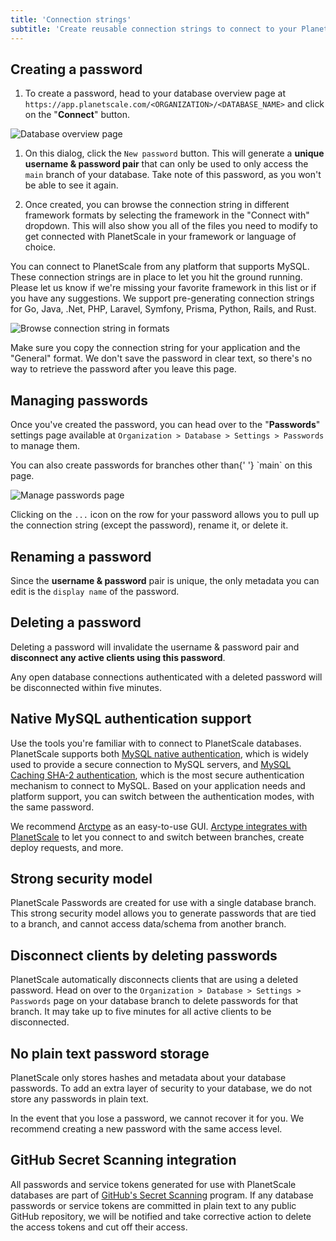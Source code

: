 ```yaml
---
title: 'Connection strings'
subtitle: 'Create reusable connection strings to connect to your PlanetScale database.'
---
```


## Creating a password

1. To create a password, head to your database overview page at `https://app.planetscale.com/<ORGANIZATION>/<DATABASE_NAME>` and click on the "**Connect**" button.

![Database overview page](/docs/img/docs/create_new_password_1.png)

1. On this dialog, click the `New password` button. This will generate a **unique username & password pair** that can only be used to only access the `main` branch of your database. Take note of this password, as you won't be able to see it again.

2. Once created, you can browse the connection string in different framework formats by selecting the framework in the "Connect with" dropdown. This will also show you all of the files you need to modify to get connected with PlanetScale in your framework or language of choice.

<InfoBlock type="note">
  You can connect to PlanetScale from any platform that supports MySQL. These
  connection strings are in place to let you hit the ground running. Please let
  us know if we're missing your favorite framework in this list or if you have any suggestions. We support pre-generating connection strings for Go, Java, .Net, PHP, Laravel, Symfony, Prisma, Python, Rails, and Rust.
</InfoBlock>

![Browse connection string in formats](/docs/img/docs/create_new_password_3.png)

<InfoBlock type="tip">
  Make sure you copy the connection string for your application and the
  "General" format. We don't save the password in clear text, so there's
  no way to retrieve the password after you leave this page.
</InfoBlock>

## Managing passwords

Once you've created the password, you can head over to the "**Passwords**" settings page available at `Organization > Database > Settings > Passwords` to manage them.

<InfoBlock type="tip">
  You can also create passwords for branches other than{' '}
  `main` on this page.
</InfoBlock>

![Manage passwords page](/docs/img/docs/manage_passwords.png)

Clicking on the `...` icon on the row for your password allows you to pull up the connection string (except the password), rename it, or delete it.

## Renaming a password

Since the **username & password** pair is unique, the only metadata you can edit is the `display name` of the password.

## Deleting a password

Deleting a password will invalidate the username & password pair and **disconnect any active clients using this password**.

<InfoBlock type="note">
  Any open database connections authenticated with a deleted password will be disconnected within five minutes.
</InfoBlock>

## Native MySQL authentication support

Use the tools you're familiar with to connect to PlanetScale databases.
PlanetScale supports both [MySQL native authentication](https://dev.mysql.com/doc/refman/8.0/en/native-pluggable-authentication.html), which is widely used to provide a secure connection to MySQL servers,
and [MySQL Caching SHA-2 authentication](https://dev.mysql.com/doc/refman/8.0/en/caching-sha2-pluggable-authentication.html), which is the most secure authentication mechanism to connect to MySQL.
Based on your application needs and platform support, you can switch between the authentication modes, with the same password.

We recommend [Arctype](https://arctype.com/) as an easy-to-use GUI. [Arctype integrates with PlanetScale](https://docs.arctype.com/connect/planetscale) to let you connect to and switch between branches, create deploy requests, and more.

## Strong security model

PlanetScale Passwords are created for use with a single database branch.
This strong security model allows you to generate passwords that are tied to a branch, and cannot access data/schema from another branch.

## Disconnect clients by deleting passwords

PlanetScale automatically disconnects clients that are using a deleted password.
Head on over to the `Organization > Database > Settings > Passwords` page on your database branch to delete passwords for that branch.
It may take up to five minutes for all active clients to be disconnected.

## No plain text password storage

PlanetScale only stores hashes and metadata about your database passwords.
To add an extra layer of security to your database, we do not store any passwords in plain text.

<InfoBlock type="note">
  In the event that you lose a password, we cannot recover it for you. We
  recommend creating a new password with the same access level.
</InfoBlock>

## GitHub Secret Scanning integration

All passwords and service tokens generated for use with PlanetScale databases are part of [GitHub's Secret Scanning](https://docs.github.com/en/code-security/secret-security/about-secret-scanning) program. If any database passwords or service tokens are committed in plain text to any public GitHub repository, we will be notified and take corrective action to delete the access tokens and cut off their access.
